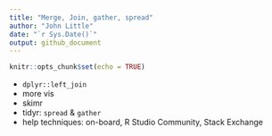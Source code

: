 ```yaml
---
title: "Merge, Join, gather, spread"
author: "John Little"
date: "`r Sys.Date()`"
output: github_document
---
```


<!-- README.md is autogenerated from README.Rmd.  Please only edit README.Rmd -->

```r
knitr::opts_chunk$set(echo = TRUE)
```

- `dplyr::left_join`
- more vis
- skimr
- tidyr:  `spread` & `gather`
- help techniques: on-board, R Studio Community, Stack Exchange
